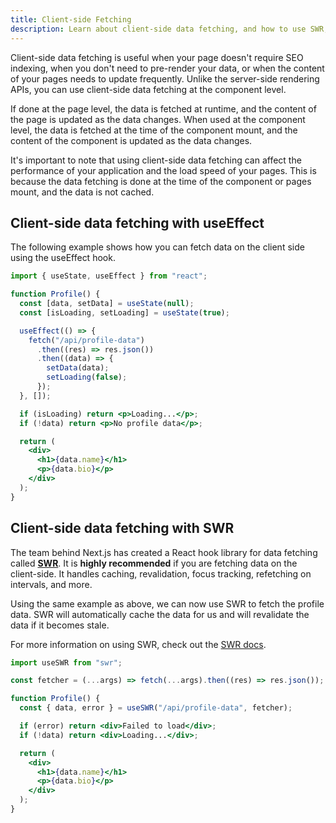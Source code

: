 ```yaml
---
title: Client-side Fetching
description: Learn about client-side data fetching, and how to use SWR, a data fetching React hook library that handles caching, revalidation, focus tracking, refetching on interval and more.
---
```


Client-side data fetching is useful when your page doesn't require SEO indexing, when you don't need to pre-render your data, or when the content of your pages needs to update frequently. Unlike the server-side rendering APIs, you can use client-side data fetching at the component level.

If done at the page level, the data is fetched at runtime, and the content of the page is updated as the data changes. When used at the component level, the data is fetched at the time of the component mount, and the content of the component is updated as the data changes.

It's important to note that using client-side data fetching can affect the performance of your application and the load speed of your pages. This is because the data fetching is done at the time of the component or pages mount, and the data is not cached.

## Client-side data fetching with useEffect

The following example shows how you can fetch data on the client side using the useEffect hook.

```jsx
import { useState, useEffect } from "react";

function Profile() {
  const [data, setData] = useState(null);
  const [isLoading, setLoading] = useState(true);

  useEffect(() => {
    fetch("/api/profile-data")
      .then((res) => res.json())
      .then((data) => {
        setData(data);
        setLoading(false);
      });
  }, []);

  if (isLoading) return <p>Loading...</p>;
  if (!data) return <p>No profile data</p>;

  return (
    <div>
      <h1>{data.name}</h1>
      <p>{data.bio}</p>
    </div>
  );
}
```

## Client-side data fetching with SWR

The team behind Next.js has created a React hook library for data fetching called [**SWR**](https://swr.vercel.app/). It is **highly recommended** if you are fetching data on the client-side. It handles caching, revalidation, focus tracking, refetching on intervals, and more.

Using the same example as above, we can now use SWR to fetch the profile data. SWR will automatically cache the data for us and will revalidate the data if it becomes stale.

For more information on using SWR, check out the [SWR docs](https://swr.vercel.app/docs/getting-started).

```jsx
import useSWR from "swr";

const fetcher = (...args) => fetch(...args).then((res) => res.json());

function Profile() {
  const { data, error } = useSWR("/api/profile-data", fetcher);

  if (error) return <div>Failed to load</div>;
  if (!data) return <div>Loading...</div>;

  return (
    <div>
      <h1>{data.name}</h1>
      <p>{data.bio}</p>
    </div>
  );
}
```
